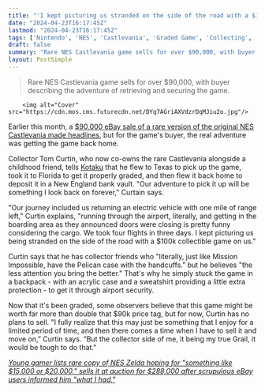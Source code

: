```yaml
---
title: "'I kept picturing us stranded on the side of the road with a $100k collectible game': Holy grail Castlevania buyer outlines his daring reverse heist to get the game home"
date: "2024-04-23T16:17:45Z"
lastmod: "2024-04-23T16:17:45Z"
tags: ['Nintendo', 'NES', 'Castlevania', 'Graded Game', 'Collecting', 'eBay', 'Zelda']
draft: false
summary: "Rare NES Castlevania game sells for over $90,000, with buyer describing the adventure of retrieving and securing the game."
layout: PostSimple
---
```

> Rare NES Castlevania game sells for over $90,000, with buyer describing the adventure of retrieving and securing the game.


        <img alt="Cover" src="https://cdn.mos.cms.futurecdn.net/DYq7AGriAXVdzrDqMJiu2o.jpg"/>
        
Earlier this month, a [$90,000 eBay sale of a rare version of the original NES Castlevania made headlines](https://www.gamesradar.com/holy-grail-nes-castlevania-sells-for-over-dollar90000-losing-bidder-predicts-a-dollar250k-flip-but-the-buyer-says-he-wanted-the-first-game-my-mom-ever-bought-me/), but for the game's buyer, the real adventure was getting the game back home.

Collector Tom Curtin, who now co-owns the rare Castlevania alongside a childhood friend, tells [Kotaku](https://kotaku.com/castlevania-vintage-collectible-ebay-heritage-grail-1851423542) that he flew to Texas to pick up the game, took it to Florida to get it properly graded, and then flew it back home to deposit it in a New England bank vault. "Our adventure to pick it up will be something I look back on forever," Curtain says.

"Our journey included us returning an electric vehicle with one mile of range left," Curtin explains, "running through the airport, literally, and getting in the boarding area as they announced doors were closing is pretty funny considering the cargo. We took four flights in three days. I kept picturing us being stranded on the side of the road with a $100k collectible game on us."

Curtin says that he has collector friends who "literally, just like Mission Impossible, have the Pelican case with the handcuffs." but he believes "the less attention you bring the better." That's why he simply stuck the game in a backpack - with an acrylic case and a sweatshirt providing a little extra protection - to get it through airport security.

Now that it's been graded, some observers believe that this game might be worth far more than double that $90k price tag, but for now, Curtin has no plans to sell. "I fully realize that this may just be something that I enjoy for a limited period of time, and then there comes a time when I have to sell it and move on,” Curtin says. “But the collector side of me, it being my true Grail, it would be tough to do that."

[<em>Young gamer lists rare copy of NES Zelda hoping for "something like $15,000 or $20,000," sells it at auction for $288,000 after scrupulous eBay users informed him "what I had."</em>](https://www.gamesradar.com/young-gamer-lists-rare-copy-of-nes-zelda-hoping-for-something-like-dollar15000-or-dollar20000-sells-it-at-auction-for-dollar288000-after-scrupulous-ebay-users-informed-him-what-i-had/)
        